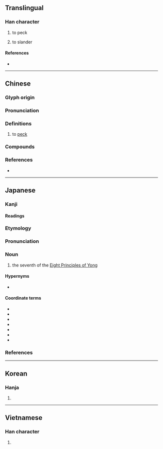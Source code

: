 {{character info}}
==Translingual==

===Han character===
{{Han char|rn=30|rad=口|as=08|asj=7|sn=11|snj=10|four=61032|canj=RMSO|ids=⿰口豖}}

# to peck
# {{lb|mul|Cantonese}} to slander

====References====
* {{Han ref|kx=0194.300|dkj=03801|dj=0415.070|hdz=10639.010|uh=5544|ud=21828|bh=B0D6|bd=45270}}

----

==Chinese==
{{zh-forms}}

===Glyph origin===
{{Han etym}}
{{Han compound|口|豖|t1=mouth|ls=psc|c1=s|c2=p}}

===Pronunciation===
{{zh-pron
|m=zhuó
|m-s=zua2
|c=doek3,doeng1
|h=pfs=tuk
|md=
|mn=tok/xm,zz,tp,yl,mg:teh/qz,lk,km:terh
|mn_note=tok - literary; teh/terh - vernacular (may not be etymologically related)
|w=
|mc=y
|oc=y
|ma=y
|cat=v
}}

===Definitions===
{{zh-hanzi}}

# to [[peck]] {{gloss|to strike with the beak or bill}}

===Compounds===
{{zh-der|啄食|剝啄|剝剝啄啄|啄針兒|彫啄|啄木鳥|一飲一啄|啄啄|燕啄皇孫|阿啄仔:a-tok-á}}

===References===
* {{R:yue:Hanzi}}

----

==Japanese==

===Kanji===
{{ja-kanji|rs=口08}}

====Readings====
{{ja-readings
|goon=たく, つく
|kanon=たく, とく
|kun=ついば-む
}}

===Etymology===
{{wp|lang=ja}}
{{ja-kanjitab|たく|yomi=o}}
{{der|ja|ltc|啄|sort=たく}}

===Pronunciation===
{{ja-pron|yomi=o|たく|acc=1|acc_ref=DJR}}

===Noun===
{{ja-noun|たく}}

# the seventh of the [[w:Eight Principles of Yong|Eight Principles of Yong]]

====Hypernyms====
* {{ja-r|永字八法|えいじ はっぽう|the [[w:Eight Principles of Yong|Eight Principles of Yong]]}}

====Coordinate terms====
* {{ja-r|側|そく|the first of the [[w:Eight Principles of Yong|Eight Principles of Yong]]}}
* {{ja-r|勒|ろく|the second of the [[w:Eight Principles of Yong|Eight Principles of Yong]]}}
* {{ja-r|努|ど|the third of the [[w:Eight Principles of Yong|Eight Principles of Yong]]}}
* {{ja-r|趯|てき|the fourth of the [[w:Eight Principles of Yong|Eight Principles of Yong]]}}
* {{ja-r|策|さく|the fifth of the [[w:Eight Principles of Yong|Eight Principles of Yong]]}}
* {{ja-r|掠|りゃく|the sixth of the [[w:Eight Principles of Yong|Eight Principles of Yong]]}}
* {{ja-r|磔|たく|the eighth of the [[w:Eight Principles of Yong|Eight Principles of Yong]]}}

===References===
<references/>

----

==Korean==

===Hanja===
{{ko-hanja|탁}}

# {{rfdef|ko|sort=口08}}

----

==Vietnamese==

===Han character===
{{vi-readings|reading=trác, trốc, chác|rs=口08}}

# {{rfdef|vi}}